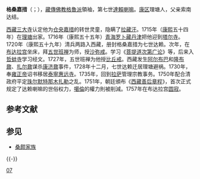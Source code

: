 {{Unreferenced |time=2016-04-16T09:11:11+00:00 }}
{{Otheruses|格桑嘉措 (新噶當巴)|subject= 第七世達賴喇嘛格桑嘉措|other=現代新噶當巴教派的領導者}}
{{Infobox Tulku
| name = 格桑嘉措
| image =7th_Dalai_Lama_of_Tibet_in_18th_century_thangka_art_detail,_from-_Le_VIIème_Dalaï_lama_(1708-1757)_(cropped).jpg
| width = 220px
| caption =七世达赖喇嘛尊者法像
| tulku = 达赖喇嘛
| predecessor = 仓央嘉措
| successor = 强白嘉措
| order = 七
| title =
| birth date =1708年
| birth date2 = 
| birth place =[[大清|大清]][[康区|康区]][[理塘县|理塘]] 
| enthrone date =1720年 
| enthrone date2 = 
| enthrone place =布达拉宫 
| death date = 1757年
| death date2 = 
| death place =[[大清|大清]][[卫藏|卫藏]][[布达拉宫|布达拉宫]]
| temple = [[布达拉宫|布达拉宫]]
| dharma name =格桑嘉措 
| meaning = 
| bo =བསྐལ་བཟང་རྒྱ་མཚོ་
| wylie =bskal bzang rgya mtsho 
| thl = 
| zypy =Gaisang Gyaco
| birth name = 
| bo2 = 
| wylie2 = 
| thl2 = 
| zypy2 = 
| father = 索南达结 
| mother = 
}}
'''格桑嘉措'''（{{Bo|b=བསྐལ་བཟང་རྒྱ་མཚོ་|w=bskal bzang rgya mtsho|t=kel zang gya(m) tsho}}；{{bd|1708年||1757年|catIdx=G}}），[[藏傳佛教|藏傳佛教]][[格魯派|格魯派]]領袖，第七世[[達賴喇嘛|達賴喇嘛]]。[[康区|康区]]理塘人，父亲索南达结。

[[西藏|西藏]][[三大寺|三大寺]]认定他为[[仓央嘉措|仓央嘉措]]的转世灵童，隐瞒了[[拉藏汗|拉藏汗]]。1715年（[[康熙|康熙]]五十四年）在[[理塘|理塘]]出家。1716年（康熙五十五年）[[青海|青海]][[罗卜藏丹津|罗卜藏丹津]]把他迎到[[塔尔寺|塔尔寺]]。1720年（康熙五十九年）清兵两路入西藏，册封格桑嘉措为七世达赖。次年，在[[布达拉宫|布达拉宫]]坐床，拜[[五世班禅|五世班禅]]为师，授[[沙弥戒|沙弥戒]]。学习《[[菩提道次第广论|菩提道次第广论]]》等，后来入[[哲蚌寺|哲蚌寺]]学习经文。1727年，五世班禅为他授[[比丘戒|比丘戒]]。西藏发生[[阿尔布巴|阿尔布巴]]和[[隆布鼐|隆布鼐]]、[[扎尔鼐|扎尔鼐]]谋杀[[康济鼐|康济鼐]]事件，1728年十二月，七世达赖迁居理塘避祸。1730年，奉[[雍正帝|雍正帝]]诏书移居[[乾寧縣|泰寧]][[惠远寺|惠远寺]]。1735年，回到[[拉萨|拉萨]]管理宗教事务。1750年配合清政府平定[[珠尔默特那木扎勒|珠尔默特那木扎勒]]之乱。1751年，朝廷頒布《[[西藏善后章程|西藏善后章程]]》，首次正式规定了达赖喇嘛的世俗权力，[[噶倫|噶倫]]的權力則被削減。1757年在布达拉宫[[圆寂|圆寂]]。

== 参考文献 ==
{{Reflist}}

== 参见 ==
* [[桑颇家族|桑颇家族]]

{{-}}
{{start box}}
{{s-hou|格桑嘉措||1708年||1757年}}
{{succession box|[[仓央嘉措|仓央嘉措]]|[[強白嘉措|強白嘉措]]|[[达赖喇嘛|达赖喇嘛]]|1708年－1757年}}
{{end box}}
{{Dalai Lamas}}

{{Authority control}}

{{DEFAULTSORT:Dalai Lama}}
[[Category:達賴喇嘛|07]]